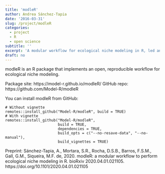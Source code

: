 ```yaml
---
title: 'modleR'
author: Andrea Sánchez-Tapia
date: '2016-03-31'
slug: /project/modleR
categories:
  - project
  - R
  - open science
subtitle: ''
excerpt: 'A modular workflow for ecological niche modeling in R, led and maintained by me'
draft: no
---
```


modleR is an R package that implements an open, reproducible workflow for ecological niche modeling. 

Package site: https://model-r.github.io/modleR/
GitHub repo: https://github.com/Model-R/modleR

You can install modleR from GitHub: 

```
# Without vignette
remotes::install_github("Model-R/modleR", build = TRUE)
# With vignette
remotes::install_github("Model-R/modleR",
                        build = TRUE,
                        dependencies = TRUE,
                        build_opts = c("--no-resave-data", "--no-manual"),
                        build_vignettes = TRUE)
````

Preprint: Sánchez-Tapia, A., Mortara, S.R., Rocha, D.S.B., Barros, F.S.M., Gall, G.M., Siqueira, M.F. de, 2020. modleR: a modular workflow to perform ecological niche modeling in R. bioRxiv 2020.04.01.021105. https://doi.org/10.1101/2020.04.01.021105

